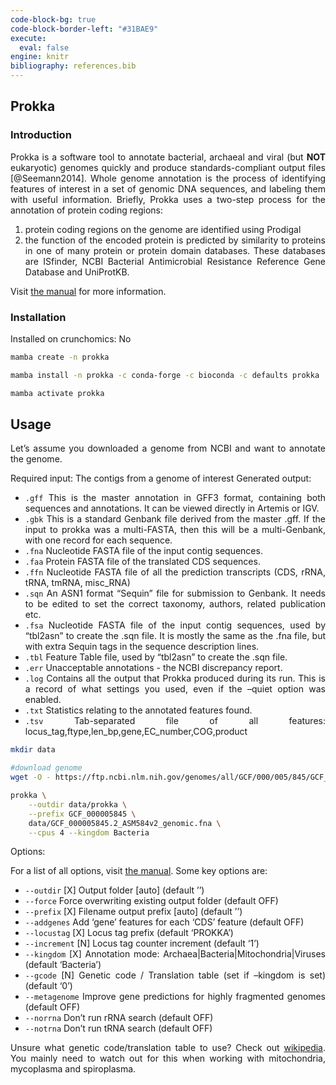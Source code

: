 ---
code-block-bg: true
code-block-border-left: "#31BAE9"
execute:
  eval: false
engine: knitr
bibliography: references.bib
---

<div style="text-align: justify">

## Prokka

### Introduction

Prokka is a software tool to annotate bacterial, archaeal and viral (but **NOT** eukaryotic) genomes quickly and produce standards-compliant output files [@Seemann2014]. Whole genome annotation is the process of identifying features of interest in a set of genomic DNA sequences, and labeling them with useful information. Briefly, Prokka uses a two-step process for the annotation of protein coding regions: 

1. protein coding regions on the genome are identified using Prodigal
2. the function of the encoded protein is predicted by similarity to proteins in one of many protein or protein domain databases. These databases are ISfinder, NCBI Bacterial Antimicrobial Resistance Reference Gene Database and UniProtKB. 

Visit [the manual](https://github.com/tseemann/prokka) for more information.

### Installation

Installed on crunchomics: No

```{bash}
mamba create -n prokka

mamba install -n prokka -c conda-forge -c bioconda -c defaults prokka

mamba activate prokka
```

## Usage

Let's assume you downloaded a genome from NCBI and want to annotate the genome.

Required input: The contigs from a genome of interest Generated output:

-   `.gff` This is the master annotation in GFF3 format, containing both sequences and annotations. It can be viewed directly in Artemis or IGV.
-   `.gbk` This is a standard Genbank file derived from the master .gff. If the input to prokka was a multi-FASTA, then this will be a multi-Genbank, with one record for each sequence.
-   `.fna` Nucleotide FASTA file of the input contig sequences.
-   `.faa` Protein FASTA file of the translated CDS sequences.
-   `.ffn` Nucleotide FASTA file of all the prediction transcripts (CDS, rRNA, tRNA, tmRNA, misc_RNA)
-   `.sqn` An ASN1 format "Sequin" file for submission to Genbank. It needs to be edited to set the correct taxonomy, authors, related publication etc.
-   `.fsa` Nucleotide FASTA file of the input contig sequences, used by "tbl2asn" to create the .sqn file. It is mostly the same as the .fna file, but with extra Sequin tags in the sequence description lines.
-   `.tbl` Feature Table file, used by "tbl2asn" to create the .sqn file.
-   `.err` Unacceptable annotations - the NCBI discrepancy report.
-   `.log` Contains all the output that Prokka produced during its run. This is a record of what settings you used, even if the --quiet option was enabled.
-   `.txt` Statistics relating to the annotated features found.
-   `.tsv` Tab-separated file of all features: locus_tag,ftype,len_bp,gene,EC_number,COG,product


```{bash}
mkdir data 

#download genome 
wget -O - https://ftp.ncbi.nlm.nih.gov/genomes/all/GCF/000/005/845/GCF_000005845.2_ASM584v2/GCF_000005845.2_ASM584v2_genomic.fna.gz | gzip -d > data/GCF_000005845.2_ASM584v2_genomic.fna

prokka \
    --outdir data/prokka \
    --prefix GCF_000005845 \
    data/GCF_000005845.2_ASM584v2_genomic.fna \
    --cpus 4 --kingdom Bacteria
```


Options:

For a list of all options, visit [the manual](https://github.com/tseemann/prokka). Some key options are:

-   `--outdir` \[X\] Output folder \[auto\] (default '')
-   `--force` Force overwriting existing output folder (default OFF)
-   `--prefix` \[X\] Filename output prefix \[auto\] (default '')
-   `--addgenes` Add 'gene' features for each 'CDS' feature (default OFF)
-   `--locustag` \[X\] Locus tag prefix (default 'PROKKA')
-   `--increment` \[N\] Locus tag counter increment (default '1')
-   `--kingdom` \[X\] Annotation mode: Archaea\|Bacteria\|Mitochondria\|Viruses (default 'Bacteria')
-   `--gcode` \[N\] Genetic code / Translation table (set if --kingdom is set) (default '0')
-   `--metagenome` Improve gene predictions for highly fragmented genomes (default OFF)
-   `--norrna` Don't run rRNA search (default OFF)
-   `--notrna` Don't run tRNA search (default OFF)

Unsure what genetic code/translation table to use? Check out [wikipedia](https://en.wikipedia.org/wiki/List_of_genetic_codes). You mainly need to watch out for this when working with mitochondria, mycoplasma and spiroplasma.